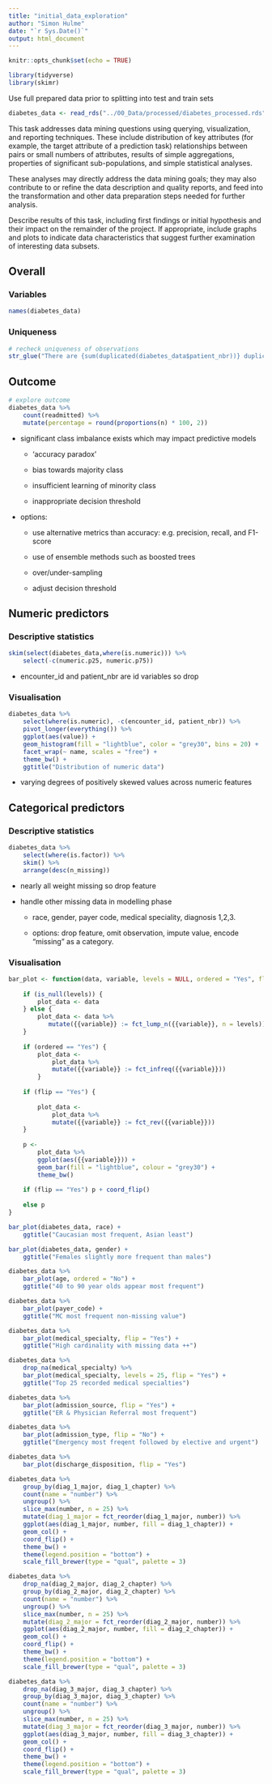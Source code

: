 ```yaml
---
title: "initial_data_exploration"
author: "Simon Hulme"
date: "`r Sys.Date()`"
output: html_document
---
```


```r
knitr::opts_chunk$set(echo = TRUE)
```

```r
library(tidyverse)
library(skimr)
```

Use full prepared data prior to splitting into test and train sets

```r
diabetes_data <- read_rds("../00_Data/processed/diabetes_processed.rds")
```

This task addresses data mining questions using querying, visualization, and reporting techniques. These include distribution of key attributes (for example, the target attribute of a prediction task) relationships between pairs or small numbers of attributes, results of simple aggregations, properties of significant sub-populations, and simple statistical analyses.

These analyses may directly address the data mining goals; they may also contribute to or refine the data description and quality reports, and feed into the transformation and other data preparation steps needed for further analysis.

Describe results of this task, including first findings or initial hypothesis and their impact on the remainder of the project. If appropriate, include graphs and plots to indicate data characteristics that suggest further examination of interesting data subsets.

## Overall

### Variables

```r
names(diabetes_data)
```

### Uniqueness

```r
# recheck uniqueness of observations
str_glue("There are {sum(duplicated(diabetes_data$patient_nbr))} duplicate patients")
```

## Outcome

```r
# explore outcome
diabetes_data %>% 
    count(readmitted) %>% 
    mutate(percentage = round(proportions(n) * 100, 2))
```

-   significant class imbalance exists which may impact predictive models

    -   'accuracy paradox'

    -   bias towards majority class

    -   insufficient learning of minority class

    -   inappropriate decision threshold

-   options:

    -   use alternative metrics than accuracy: e.g. precision, recall, and F1-score

    -   use of ensemble methods such as boosted trees

    -   over/under-sampling

    -   adjust decision threshold

## Numeric predictors

### Descriptive statistics

```r
skim(select(diabetes_data,where(is.numeric))) %>% 
    select(-c(numeric.p25, numeric.p75))
```

-   encounter_id and patient_nbr are id variables so drop

### Visualisation

```r
diabetes_data %>% 
    select(where(is.numeric), -c(encounter_id, patient_nbr)) %>%
    pivot_longer(everything()) %>% 
    ggplot(aes(value)) +
    geom_histogram(fill = "lightblue", color = "grey30", bins = 20) +
    facet_wrap(~ name, scales = "free") +
    theme_bw() +
    ggtitle("Distribution of numeric data")
```

-   varying degrees of positively skewed values across numeric features

## Categorical predictors

### Descriptive statistics

```r
diabetes_data %>% 
    select(where(is.factor)) %>% 
    skim() %>% 
    arrange(desc(n_missing))
```

-   nearly all weight missing so drop feature

-   handle other missing data in modelling phase

    -   race, gender, payer code, medical speciality, diagnosis 1,2,3.

    -   options: drop feature, omit observation, impute value, encode "missing" as a category.

### Visualisation

```r
bar_plot <- function(data, variable, levels = NULL, ordered = "Yes", flip = "No") {
    
    if (is_null(levels)) {
        plot_data <- data
    } else {
        plot_data <- data %>% 
           mutate({{variable}} := fct_lump_n({{variable}}, n = levels))
    }
    
    if (ordered == "Yes") {
        plot_data <-
            plot_data %>%
            mutate({{variable}} := fct_infreq({{variable}}))
        }
   
    if (flip == "Yes") { 
        
        plot_data <- 
            plot_data %>% 
            mutate({{variable}} := fct_rev({{variable}}))
    }
    
    p <- 
        plot_data %>% 
        ggplot(aes({{variable}})) +
        geom_bar(fill = "lightblue", colour = "grey30") +
        theme_bw()
    
    if (flip == "Yes") p + coord_flip()
    
    else p
}
```

```r
bar_plot(diabetes_data, race) + 
    ggtitle("Caucasian most frequent, Asian least")
```

```r
bar_plot(diabetes_data, gender) +
    ggtitle("Females slightly more frequent than males")
```

```r
diabetes_data %>% 
    bar_plot(age, ordered = "No") +
    ggtitle("40 to 90 year olds appear most frequent")
```

```r
diabetes_data %>% 
    bar_plot(payer_code) +
    ggtitle("MC most frequent non-missing value")
```

```r
diabetes_data %>% 
    bar_plot(medical_specialty, flip = "Yes") +
    ggtitle("High cardinality with missing data ++")

diabetes_data %>% 
    drop_na(medical_specialty) %>% 
    bar_plot(medical_specialty, levels = 25, flip = "Yes") +
    ggtitle("Top 25 recorded medical specialties")
```

```r
diabetes_data %>% 
    bar_plot(admission_source, flip = "Yes") +
    ggtitle("ER & Physician Referral most frequent")
```

```r
diabetes_data %>% 
    bar_plot(admission_type, flip = "No") +
    ggtitle("Emergency most freqent followed by elective and urgent")
```

```r
diabetes_data %>% 
    bar_plot(discharge_disposition, flip = "Yes")
```

```r
diabetes_data %>%
    group_by(diag_1_major, diag_1_chapter) %>% 
    count(name = "number") %>% 
    ungroup() %>% 
    slice_max(number, n = 25) %>% 
    mutate(diag_1_major = fct_reorder(diag_1_major, number)) %>%
    ggplot(aes(diag_1_major, number, fill = diag_1_chapter)) +
    geom_col() +
    coord_flip() +
    theme_bw() +
    theme(legend.position = "bottom") +
    scale_fill_brewer(type = "qual", palette = 3)
```

```r
diabetes_data %>%
    drop_na(diag_2_major, diag_2_chapter) %>% 
    group_by(diag_2_major, diag_2_chapter) %>% 
    count(name = "number") %>% 
    ungroup() %>% 
    slice_max(number, n = 25) %>% 
    mutate(diag_2_major = fct_reorder(diag_2_major, number)) %>%
    ggplot(aes(diag_2_major, number, fill = diag_2_chapter)) +
    geom_col() +
    coord_flip() +
    theme_bw() +
    theme(legend.position = "bottom") +
    scale_fill_brewer(type = "qual", palette = 3)
```

```r
diabetes_data %>%
    drop_na(diag_3_major, diag_3_chapter) %>% 
    group_by(diag_3_major, diag_3_chapter) %>% 
    count(name = "number") %>% 
    ungroup() %>% 
    slice_max(number, n = 25) %>% 
    mutate(diag_3_major = fct_reorder(diag_3_major, number)) %>%
    ggplot(aes(diag_3_major, number, fill = diag_3_chapter)) +
    geom_col() +
    coord_flip() +
    theme_bw() +
    theme(legend.position = "bottom") +
    scale_fill_brewer(type = "qual", palette = 3)
```
